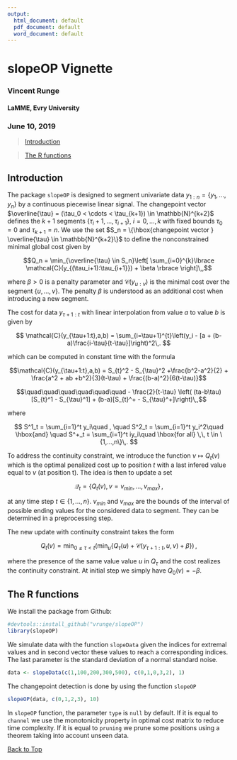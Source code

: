 ```yaml
---
output:
  html_document: default
  pdf_document: default
  word_document: default
---
```

<a id="top"></a>

<!-- 
%\VignetteEngine{knitr::rmarkdown} 
%\VignetteIndexEntry{An Introduction to slopeOP}
--> 

# slopeOP Vignette
### Vincent Runge
#### LaMME, Evry University
### June 10, 2019

> [Introduction](#intro)

> [The R functions](#rf)

<a id="intro"></a>

## Introduction

The package `slopeOP` is designed to segment univariate data $y_{1:n} = \{y_1,...,y_n\}$ by a continuous piecewise linear signal. The changepoint vector $\overline{\tau} = (\tau_0 < \cdots < \tau_{k+1}) \in \mathbb{N}^{k+2}$ defines the $k+1$ segments $\{\tau_i+1,...,\tau_{i+1}\}$, $i = 0,...,k$ with fixed bounds $\tau_0 = 0$ and  $\tau_{k+1} = n$. We use the set $S_n = \{\hbox{changepoint vector } \overline{\tau} \in \mathbb{N}^{k+2}\}$ to define the nonconstrained minimal global cost given by

$$Q_n = \min_{\overline{\tau} \in S_n}\left[ \sum_{i=0}^{k}\lbrace \mathcal{C}(y_{(\tau_i+1):\tau_{i+1}}) + \beta \rbrace \right]\,,$$

where $\beta > 0$ is a penalty parameter and $\mathcal{C}(y_{u:v})$ is the minimal cost over the segment $\{u,...,v\}$. The penalty $\beta$ is understood as an additional cost when introducing a new segment. 

The cost for data $y_{\tau+1:t}$ with linear interpolation from value $a$ to value $b$ is given by

$$
\mathcal{C}(y_{\tau+1:t},a,b) = \sum_{i=\tau+1}^{t}\left(y_i - [a + (b-a)\frac{i-\tau}{t-\tau}]\right)^2\,.
$$

which can be computed in constant time with the formula 

$$\mathcal{C}(y_{\tau+1:t},a,b) = S_{t}^2 - S_{\tau}^2 +\frac{b^2-a^2}{2} + \frac{a^2 + ab +b^2}{3}(t-\tau) + \frac{(b-a)^2}{6(t-\tau)}$$

$$\quad\quad\quad\quad\quad\quad - \frac{2}{t-\tau} \left( (ta-b\tau)[S_{t}^1 - S_{\tau}^1] + (b-a)[S_{t}^+ - S_{\tau}^+]\right)\,,$$

where

$$
S^1_t = \sum_{i=1}^t y_i\quad , \quad S^2_t = \sum_{i=1}^t y_i^2\quad \hbox{and} \quad S^+_t = \sum_{i=1}^t iy_i\quad \hbox{for all} \,\, t \in \{1,...,n\}\,.
$$

To address the continuity constraint, we introduce the function $v \mapsto Q_t(v)$ which is the optimal penalized cost up to position $t$ with a last infered value equal to $v$ (at position t). The idea is then to update a set

$$
\mathcal{Q}_t = \{Q_t(v), v= v_{min},...,v_{max}\}\,,
$$

at any time step $t \in \{1,...,n\}$. $v_{min}$ and $v_{max}$ are the bounds of the interval of possible ending values for the considered data to segment. They can be determined in a preprocessing step.

The new update with continuity constraint takes the form

$$
Q_t(v) = \min_{0 \le \tau < t}\left( \min_{u}\{Q_{\tau}(u) + \mathcal{C}(y_{\tau+1:t},u,v) + \beta\}\right)\,,
$$


where the presence of the same value value $u$ in $Q_{\tau}$ and the cost realizes the continuity constraint. At initial step we simply have $Q_0(v) = -\beta$. 


<a id="rf"></a>

## The R functions

We install the package from Github:

```r
#devtools::install_github("vrunge/slopeOP")
library(slopeOP)
```

We simulate data with the function `slopeData` given the indices for extremal values and in second vector these values to reach a corresponding indices. The last parameter is the standard deviation of a normal standard noise.

```r
data <- slopeData(c(1,100,200,300,500), c(0,1,0,3,2), 1)
```

The changepoint detection is done by using the function `slopeOP`

```r
slopeOP(data, c(0,1,2,3), 10)
```

In `slopeOP` function, the parameter `type` is `null` by default. If it is equal to `channel` we use the monotonicity property in optimal cost matrix to reduce time complexity. If it is equal to `pruning` we prune some positions using a theorem taking into account unseen data.


[Back to Top](#top)
